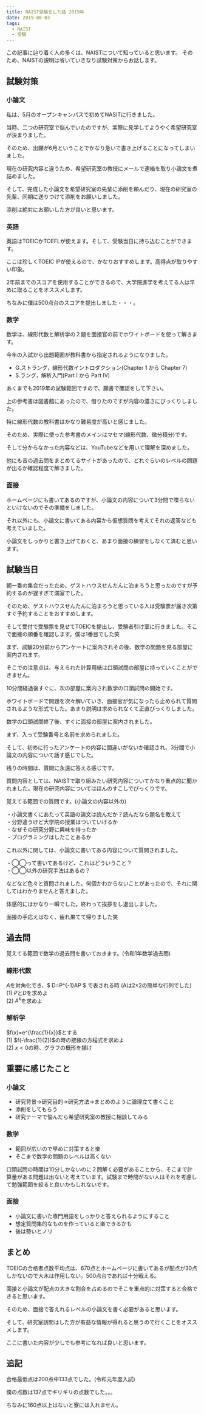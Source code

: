 ```yaml
---
title: NAIST受験をした話 2019年
date: 2019-08-03
tags:
  - NAIST
  - 受験
---
```


この記事に辿り着く人の多くは、NAISTについて知っていると思います。
そのため、NAISTの説明は省いていきなり試験対策からお話します。


## 試験対策

### 小論文

私は、5月のオープンキャンパスで初めてNASITに行きました。

当時、二つの研究室で悩んでいたのですが、実際に見学してようやく希望研究室が決まりました。

そのため、出願が6月ということでかなり急いで書き上げることになってしまいました。

現在の研究内容と違うため、希望研究室の教授にメールで連絡を取り小論文を煮詰めました。

そして、完成した小論文を希望研究室の先輩に添削を頼んだり、現在の研究室の先輩、同期に送りつけて添削をお願いしました。

添削は絶対にお願いした方が良いと思います。

### 英語

英語はTOEICかTOEFLが使えます。そして、受験当日に持ち込むことができます。

ここは珍しくTOEIC IPが使えるので、かなりおすすめします。高得点が取りやすい印象。

2年前までのスコアを使用することができるので、大学院進学を考えてる人は早めに取ることをオススメします。

ちなみに僕は500点台のスコアを提出しました・・・。

### 数学

数学は、線形代数と解析学の２題を面接官の前でホワイトボードを使って解きます。

今年の入試から出題範囲が教科書から指定されるようになりました。

- G.ストラング，線形代数イントロダクション(Chapter 1 から Chapter 7)
- S.ラング，解析入門(Part I から Part IV)

あくまでも2019年の試験範囲ですので、願書で確認をして下さい。

上の参考書は図書館にあったので、借りたのですが内容の濃さにびっくりしました。

特に線形代数の教科書はかなり難易度が高いと感じました。

そのため、実際に使った参考書のメインはマセマ(線形代数、微分積分)です。

そして分からなかった内容などは、YouTubeなどを用いて理解を深めました。

他にも昔の過去問をまとめてるサイトがあったので、どれぐらいのレベルの問題が出るか確認程度で解きました。

### 面接

ホームページにも書いてあるのですが、小論文の内容について3分間で喋らないといけないのでその準備をしました。

それ以外にも、小論文に書いてある内容から仮想質問を考えてそれの返答なども考えていました。

小論文をしっかりと書き上げておくと、あまり面接の練習をしなくて済むと思います。

## 試験当日

朝一番の集合だったため、ゲストハウスせんたんに泊まろうと思ったのですが予約するのが遅すぎて満室でした。

そのため、ゲストハウスせんたんに泊まろうと思っている人は受験票が届き次第すぐ予約することをおすすめします。

そして受付で受験票を見せてTOEICを提出し、受験者引け室に行きました。そこで面接の順番を確認します。僕は1番目でした笑

まず、試験20分前からアンケートに案内されその後、数学の問題を見る部屋に案内されます。

そこでの注意点は、与えられた計算用紙は口頭試問の部屋に持っていくことができません。

10分間経過後すぐに、次の部屋に案内され数学の口頭試問の開始です。

ホワイトボードで問題を次々解いていき、面接官が気になったら止められて質問されるような形式でした。あまり説明は求められなくて正直びっくりしました。

数学の口頭試問終了後、すぐに面接の部屋に案内されました。

まず、入って受験番号と名前を求められました。

そして、初めに行ったアンケートの内容に間違いがないか確認され、3分間で小論文の内容について話す感じでした。

残りの時間は、質問に永遠に答える感じです。

質問内容としては、NAISTで取り組みたい研究内容についてかなり重点的に聞かれました。現在の研究内容についてはほんのすこしでびっくりです。

覚えてる範囲での質問です。(小論文の内容以外の)

・小論文書くにあたって英語の論文は読んだか？読んだなら題名を教えて  
・分野違うけど大学院の授業はついていけるか  
・なぜその研究分野に興味を持ったか  
・プログラミングはしたことあるか

これ以外に関しては、小論文に書いてある内容について質問されました。

・◯◯って書いてあるけど、これはどういうこと？  
・◯◯以外の研究手法はあるの？

などなど色々と質問されました。何個かわからないことがあったので、それに関してはわかりませんと答えました。

体感的にはかなり一瞬でした。終わって挨拶をし退出しました。

面接の手応えはなく、疲れ果てて帰りました笑

## 過去問
覚えてる範囲で数学の過去問を書いておきます。(令和1年数学過去問)

### 線形代数  
$A$を対角化でき、$ D=P^{-1}AP $ で表される時 (Aは2×2の簡単な行列でした)  
(1) $P$と$D$を求めよ  
(2) $A^k$を求めよ

### 解析学
$f(x)=e^{\frac{1}{x}}$とする  
(1) $f(-\frac{1}{2})$の時の接線の方程式を求めよ  
(2) $x<0$の時、グラフの概形を描け


## 重要に感じたこと

### 小論文

- 研究背景→研究目的→研究方法→まとめのように論理立て書くこと  
- 添削をしてもらう  
- 研究テーマで悩んだら希望研究室の教授に相談してみる

### 数学

- 範囲が広いので早めに対策すると楽  
- そこまで数学の問題のレベルは高くない

口頭試問の時間は10分しかないのに２問解く必要があることから、そこまで計算量がある問題は出ないと考えています。試験まで時間がない人はそれを考慮して勉強範囲を絞ると良いかもしれないです。

### 面接

- 小論文に書いた専門用語をしっかりと答えられるようにすること  
- 想定質問集的なものを作っていると楽できるかも  
- 後は勢いとノリ


## まとめ

TOEICの合格者点数平均点は、670点とホームページに書いてあるが配点が30点しかないので大木は作用しない。500点台であれば十分戦える。

面接と小論文が配点の大きな割合を占めるのでそこを重点的に対策すると合格できると思います。

そのため、面接で答えれるレベルの小論文を書く必要があると思います。

そして、研究室訪問はした方が有益な情報が得れると思うので行くことをオススメします。

ここに書いた内容が少しでも参考になれば良いと思います。


## 追記

合格最低点は200点中133点でした。(令和元年度入試)

僕の点数は137点でギリギリの点数でした。。。

ちなみに160点以上はないと寮には入れません。